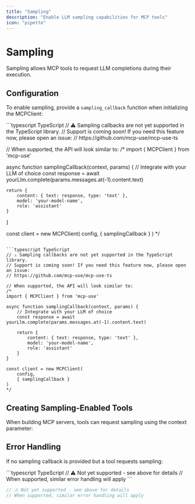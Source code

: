 ```yaml
---
title: "Sampling"
description: "Enable LLM sampling capabilities for MCP tools"
icon: "pipette"
---
```


# Sampling

<Info>
Sampling allows MCP tools to request LLM completions during their execution.
</Info>

## Configuration

To enable sampling, provide a `sampling_callback` function when initializing the MCPClient:

<CodeGroup>
```typescript TypeScript
// ⚠️ Sampling callbacks are not yet supported in the TypeScript library.
// Support is coming soon! If you need this feature now, please open an issue:
// https://github.com/mcp-use/mcp-use-ts

// When supported, the API will look similar to:
/*
import { MCPClient } from 'mcp-use'

async function samplingCallback(context, params) {
    // Integrate with your LLM of choice
    const response = await yourLlm.complete(params.messages.at(-1).content.text)

    return {
        content: { text: response, type: 'text' },
        model: 'your-model-name',
        role: 'assistant'
    }
}

const client = new MCPClient(
    config,
    { samplingCallback }
)
*/
```

```typescript TypeScript
// ⚠️ Sampling callbacks are not yet supported in the TypeScript library.
// Support is coming soon! If you need this feature now, please open an issue:
// https://github.com/mcp-use/mcp-use-ts

// When supported, the API will look similar to:
/*
import { MCPClient } from 'mcp-use'

async function samplingCallback(context, params) {
    // Integrate with your LLM of choice
    const response = await yourLlm.complete(params.messages.at(-1).content.text)

    return {
        content: { text: response, type: 'text' },
        model: 'your-model-name',
        role: 'assistant'
    }
}

const client = new MCPClient(
    config,
    { samplingCallback }
)
*/
```
</CodeGroup>

## Creating Sampling-Enabled Tools

When building MCP servers, tools can request sampling using the context parameter:

## Error Handling

If no sampling callback is provided but a tool requests sampling:

<CodeGroup>
```typescript TypeScript
// ⚠️ Not yet supported - see above for details
// When supported, similar error handling will apply
```

```typescript TypeScript
// ⚠️ Not yet supported - see above for details
// When supported, similar error handling will apply
```
</CodeGroup>
